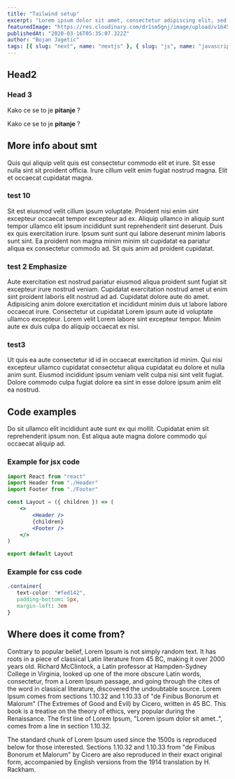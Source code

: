```yaml
---
title: "Tailwind setup"
excerpt: "Lorem ipsum dolor sit amet, consectetur adipiscing elit, sed do eiusmod tempor incididunt ut labore et dolore magna aliqua. Praesent elementum facilisis leo vel fringilla est ullamcorper eget. At imperdiet dui accumsan sit amet nulla facilities morbi tempus."
featuredImage: "https://res.cloudinary.com/dr1sm5gnj/image/upload/v1645127896/igutech/node_interview_fpwmwe.jpg"
publishedAt: "2020-03-16T05:35:07.322Z"
author: "Bojan Jagetic"
tags: [{ slug: "next", name: "nextjs" }, { slug: "js", name: "javascript" }]
---
```


## Head2

<QouteComponent name='next-mdx-remote' />

### Head 3

Kako ce se to je **pitanje** ?

Kako ce se to je **pitanje** ?

## More info about smt

Quis qui aliquip velit quis est consectetur commodo elit et irure. Sit esse nulla sint sit proident officia. Irure cillum velit enim fugiat nostrud magna. Elit et occaecat cupidatat magna.

### test 10

Sit est eiusmod velit cillum ipsum voluptate. Proident nisi enim sint excepteur occaecat tempor excepteur ad ex. Aliquip ullamco in aliquip sunt tempor ullamco elit ipsum incididunt sunt reprehenderit sint deserunt. Duis ex quis exercitation irure. Ipsum sunt sunt qui labore deserunt minim laboris sunt sint. Ea proident non magna minim minim sit cupidatat ea pariatur aliqua ex consectetur commodo ad. Sit quis anim ad proident cupidatat.

### test 2 Emphasize

Aute exercitation est nostrud pariatur eiusmod aliqua proident sunt fugiat sit excepteur irure nostrud veniam. Cupidatat exercitation nostrud amet ut enim sint proident laboris elit nostrud ad ad. Cupidatat dolore aute do amet. Adipisicing anim dolore exercitation et incididunt minim duis ut labore labore occaecat irure. Consectetur ut cupidatat Lorem ipsum aute id voluptate ullamco excepteur. Lorem velit Lorem labore sint excepteur tempor. Minim aute ex duis culpa do aliquip occaecat ex nisi.

### test3

Ut quis ea aute consectetur id id in occaecat exercitation id minim.
Qui nisi excepteur ullamco cupidatat consectetur aliqua cupidatat eu dolore et nulla anim sunt. Eiusmod incididunt ipsum veniam velit culpa nisi sint velit fugiat. Dolore commodo culpa fugiat dolore ea sint in esse dolore ipsum anim elit ea nostrud.

## Code examples

Do sit ullamco elit incididunt aute sunt ex qui mollit. Cupidatat enim sit reprehenderit ipsum non. Est aliqua aute magna dolore commodo qui occaecat aliquip ad.

### Example for jsx code

```jsx
import React from "react"
import Header from "./Header"
import Footer from "./Footer"

const Layout = ({ children }) => (
	<>
		<Header />
		{children}
		<Footer />
	</>
)

export default Layout
```

### Example for css code

```css
.container{
   text-color: "#fed142",
   padding-bottom: 5px,
   margin-left: 3em
}
```

## Where does it come from?

Contrary to popular belief, Lorem Ipsum is not simply random text. It has roots in a piece of classical Latin literature from 45 BC, making it over 2000 years old. Richard McClintock, a Latin professor at Hampden-Sydney College in Virginia, looked up one of the more obscure Latin words, consectetur, from a Lorem Ipsum passage, and going through the cites of the word in classical literature, discovered the undoubtable source. Lorem Ipsum comes from sections 1.10.32 and 1.10.33 of "de Finibus Bonorum et Malorum" (The Extremes of Good and Evil) by Cicero, written in 45 BC. This book is a treatise on the theory of ethics, very popular during the Renaissance. The first line of Lorem Ipsum, "Lorem ipsum dolor sit amet..", comes from a line in section 1.10.32.

The standard chunk of Lorem Ipsum used since the 1500s is reproduced below for those interested. Sections 1.10.32 and 1.10.33 from "de Finibus Bonorum et Malorum" by Cicero are also reproduced in their exact original form, accompanied by English versions from the 1914 translation by H. Rackham.

